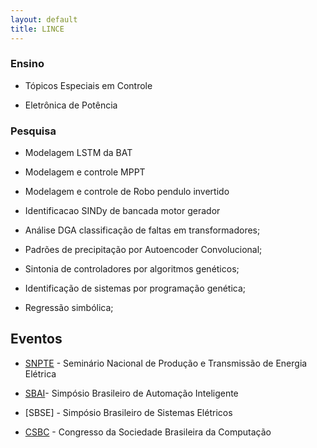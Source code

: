 ```yaml
---
layout: default
title: LINCE
---
```


### Ensino

- Tópicos Especiais em Controle

- Eletrônica de Potência

### Pesquisa

- Modelagem LSTM da BAT

- Modelagem e controle MPPT

- Modelagem e controle de Robo pendulo invertido

- Identificacao SINDy de bancada motor gerador

- Análise DGA classificação de faltas em transformadores;

- Padrões de precipitação por Autoencoder Convolucional;

- Sintonia de controladores por algoritmos genéticos;

- Identificação de sistemas por programação genética;

- Regressão simbólica;

## Eventos

- [SNPTE](https://xxviisnptee.com.br/) - Seminário Nacional de Produção e Transmissão de Energia Elétrica

- [SBAI](https://sbai2023.com.br/)- Simpósio Brasileiro de Automação Inteligente

- [SBSE] - Simpósio Brasileiro de Sistemas Elétricos

- [CSBC](https://csbc.sbc.org.br/2023/) - Congresso da Sociedade Brasileira da Computação

